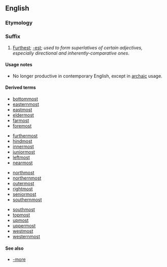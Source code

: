 {{see|most}}
==English==

===Etymology===
{{etystub}}

===Suffix===
{{infl|en|suffix|head=-[[most]]|cat=suffixes|sort=most}}

# [[furthest|Furthest]]; [[-est]]; ''used to form superlatives of certain adjectives, especially directional and inherently-comparative ones''.

====Usage notes====
* No longer productive in contemporary English, except in [[archaic]] usage.

====Derived terms====
{{rel-top4|Derived terms}}
* [[bottommost]]
* [[easternmost]]
* [[eastmost]]
* [[eldermost]]
* [[farmost]]
* [[foremost]]
{{rel-mid4}}
* [[furthermost]]
* [[hindmost]]
* [[innermost]]
* [[juniormost]]
* [[leftmost]]
* [[nearmost]]
{{rel-mid4}}
* [[northmost]]
* [[northernmost]]
* [[outermost]]
* [[rightmost]]
* [[seniormost]]
* [[southernmost]]
{{rel-mid4}}
* [[southmost]]
* [[topmost]]
* [[upmost]]
* [[uppermost]]
* [[westmost]]
* [[westernmost]]
{{rel-bottom}}

====See also====
* [[-more]]